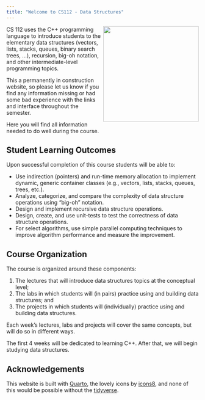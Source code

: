 ```yaml
---
title: "Welcome to CS112 - Data Structures"
---
```


![](images/cs112-logo.png){style="float: right;" fig-alt="A tree of bits" fig-align="right" width="250"}

CS 112 uses the C++ programming language to introduce students to the elementary data structures (vectors, lists, stacks, queues, binary search trees, ...), recursion, big-oh notation, and other intermediate-level programming topics.

This a permanently in construction website, so please let us know if you find any information missing or had some bad experience with the links and interface throughout the semester.

<!-- The source code for everything you see here can be found [on GitHub](https://github.com/rstudio-education/datascience-box). -->

Here you will find all information needed to do well during the course.

## Student Learning Outcomes {.unnumered}

Upon successful completion of this course students will be able to:

- Use indirection (pointers) and run-time memory allocation to implement dynamic, generic container classes (e.g., vectors, lists, stacks, queues, trees, etc.).  
- Analyze, categorize, and compare the complexity of data structure operations using "big-oh" notation.  
- Design and implement recursive data structure operations.  
- Design, create, and use unit-tests to test the correctness of data structure operations.  
- For select algorithms, use simple parallel computing techniques to improve algorithm performance and measure the improvement. 

## Course Organization {.unnumbered}

The course is organized around these components:

1. The lectures that will introduce data structures topics at the conceptual level;
2. The labs in which students will (in pairs) practice using and building data structures; and
3. The projects in which students will (individually) practice using and building data structures.

Each week's lectures, labs and projects will cover the same concepts, but will do so in different ways.

The first 4 weeks will be dedicated to learning C++. After that, we will begin studying data structures.


<!-- Data Science in a Box contains the materials required to teach (or learn from) the course described above, all of which are [freely-available and open-source](https://github.com/rstudio-education/datascience-box/blob/master/LICENSE.md). -->
<!-- They include course materials such as slide decks, lecture and live coding videos, homework assignments, guided labs, sample exams, a final project assignment, as well as materials for instructors such as pedagogical tips, information on computing infrastructure, technology stack, and course logistics. -->

<!-- Majority of the materials linked live in the GitHub repo serving this website. -->
<!-- You can access the repo at <https://github.com/rstudio-education/datascience-box>. -->

<!-- Please note that Data Science in a Box uses a [Contributor Code of Conduct](https://contributor-covenant.org/version/2/0/CODE_OF_CONDUCT.html). -->
<!-- By contributing to this project, you agree to abide by its terms. -->

<!-- ## License {.unnumbered}

<a rel="license" href="https://creativecommons.org/licenses/by-sa/4.0/"><img src="https://licensebuttons.net/l/by-sa/4.0/88x31.png" alt="Creative Commons License" style="border-width:0"/></a><br />This online work is licensed under a <a rel="license" href="https://creativecommons.org/licenses/by-sa/4.0/">Creative Commons Attribution-ShareAlike 4.0 International</a>.
Visit [here](https://github.com/rstudio-education/datascience-box/blob/master/LICENSE.md) for more information about the license. -->

<!-- ## Acknowledements {.unnumbered}

Huge thanks to the #rstats education community who have made numerous suggestions for this resource, to Lee Suddaby and Zeno Kujawa for converting the homework assignments to learnr tutorials, and to [Müge Çetinkaya](http://muge.fr/) for the hex logo! -->

## Acknowledgements

This website is built with [Quarto](https://quarto.org), the lovely icons by [icons8](http://icons8.com/), and none of this would be possible without the [tidyverse](https://tidyverse.org).
